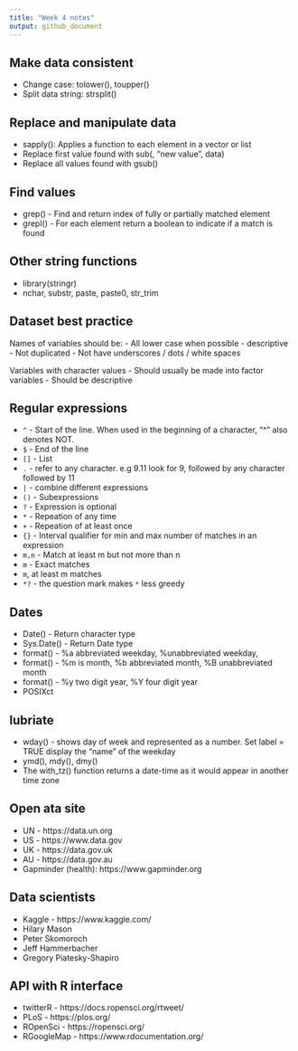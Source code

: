 ```yaml
---
title: "Week 4 notes"
output: github_document
---
```


## Make data consistent
- Change case: tolower(), toupper()
- Split data string: strsplit()

## Replace and manipulate data 
- sapply(): Applies a function to each element in a vector or list
- Replace first value found with sub(<values to be replaced>, "new value", data)
- Replace all values found with gsub()

## Find values
- grep() - Find and return index of fully or partially matched element
- grepl() - For each element return a boolean to indicate if a match is found

## Other string functions
- library(stringr)
- nchar, substr, paste, paste0, str_trim

## Dataset best practice
Names of variables should be:
- All lower case when possible
- descriptive
- Not duplicated
- Not have underscores / dots / white spaces

Variables with character values
- Should usually be made into factor variables
- Should be descriptive

## Regular expressions
- ```^``` - Start of the line. When used in the beginning of a character, "^" also denotes NOT.
- ```$``` - End of the line
- ```[]``` - List
- ```.``` - refer to any character. e.g 9.11 look for 9, followed by any character followed by 11
- ```|``` - combine different expressions
- ```()``` - Subexpressions
- ```?``` - Expression is optional
- ```*``` - Repeation of any time
- ```+``` - Repeation of at least once
- ```{}``` - Interval qualifier for min and max number of matches in an expression
- ```m,n``` - Match at least m but not more than n
- ```m``` - Exact matches
- ```m```, at least m matches
- ```*?``` - the question mark makes ```*``` less greedy

## Dates
- Date() - Return character type
- Sys.Date() - Return Date type
- format() - %a abbreviated weekday, %unabbreviated weekday, 
- format() - %m is month, %b abbreviated month, %B unabbreviated month
- format() - %y two digit year, %Y four digit year
- POSIXct

## lubriate
- wday() - shows day of week and represented as a number. Set label = TRUE display the "name" of the weekday
- ymd(), mdy(), dmy()
- The with_tz() function returns a date-time as it would appear in another time zone


## Open ata site
- UN - https://data.un.org
- US - https://www.data.gov
- UK - https://data.gov.uk
- AU - https://data.gov.au
- Gapminder (health): https://www.gapminder.org

## Data scientists
- Kaggle - https://www.kaggle.com/
- Hilary Mason
- Peter Skomoroch
- Jeff Hammerbacher
- Gregory Piatesky-Shapiro

## API with R interface
- twitterR - https://docs.ropensci.org/rtweet/
- PLoS - https://plos.org/
- ROpenSci - https://ropensci.org/
- RGoogleMap - https://www.rdocumentation.org/
